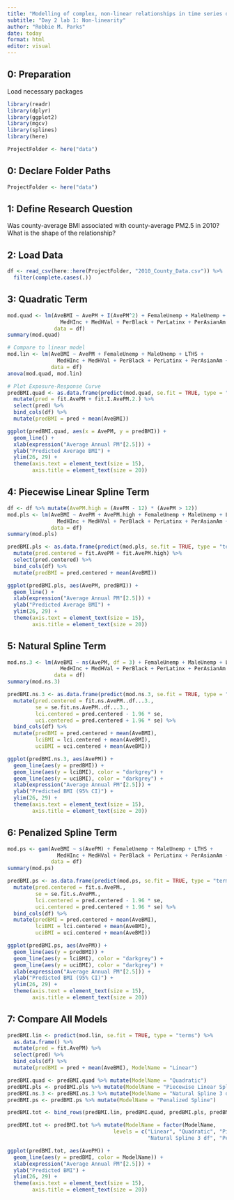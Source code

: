 ```yaml
---
title: "Modelling of complex, non-linear relationships in time series data while accounting for delayed effects "
subtitle: "Day 2 lab 1: Non-linearity"
author: "Robbie M. Parks"
date: today
format: html
editor: visual
---
```


::: cell
## 0: Preparation

Load necessary packages

```r
library(readr)
library(dplyr)
library(ggplot2)
library(mgcv)
library(splines)
library(here)

ProjectFolder <- here("data")
```
:::

::: cell
## 0: Declare Folder Paths

```r
ProjectFolder <- here("data")
```
:::

## 1: Define Research Question

Was county-average BMI associated with county-average PM2.5 in 2010? What is the shape of the relationship?

::: cell
## 2: Load Data

```r
df <- read_csv(here::here(ProjectFolder, "2010_County_Data.csv")) %>%
  filter(complete.cases(.))
```
:::

::: cell
## 3: Quadratic Term

```r
mod.quad <- lm(AveBMI ~ AvePM + I(AvePM^2) + FemaleUnemp + MaleUnemp + LTHS +
                 MedHInc + MedHVal + PerBlack + PerLatinx + PerAsianAm + ClimateRegion, 
               data = df)
summary(mod.quad)

# Compare to linear model
mod.lin <- lm(AveBMI ~ AvePM + FemaleUnemp + MaleUnemp + LTHS +
                MedHInc + MedHVal + PerBlack + PerLatinx + PerAsianAm + ClimateRegion, 
              data = df)
anova(mod.quad, mod.lin)

# Plot Exposure-Response Curve
predBMI.quad <- as.data.frame(predict(mod.quad, se.fit = TRUE, type = "terms")) %>%
  mutate(pred = fit.AvePM + fit.I.AvePM.2.) %>%
  select(pred) %>%
  bind_cols(df) %>%
  mutate(predBMI = pred + mean(AveBMI))

ggplot(predBMI.quad, aes(x = AvePM, y = predBMI)) +
  geom_line() +
  xlab(expression("Average Annual PM"[2.5])) +
  ylab("Predicted Average BMI") +
  ylim(26, 29) +
  theme(axis.text = element_text(size = 15),
        axis.title = element_text(size = 20))
```
:::

::: cell
## 4: Piecewise Linear Spline Term

```r
df <- df %>% mutate(AvePM.high = (AvePM - 12) * (AvePM > 12))
mod.pls <- lm(AveBMI ~ AvePM + AvePM.high + FemaleUnemp + MaleUnemp + LTHS +
                MedHInc + MedHVal + PerBlack + PerLatinx + PerAsianAm + ClimateRegion, 
              data = df)
summary(mod.pls)

predBMI.pls <- as.data.frame(predict(mod.pls, se.fit = TRUE, type = "terms")) %>%
  mutate(pred.centered = fit.AvePM + fit.AvePM.high) %>%
  select(pred.centered) %>%
  bind_cols(df) %>%
  mutate(predBMI = pred.centered + mean(AveBMI))

ggplot(predBMI.pls, aes(AvePM, predBMI)) +
  geom_line() +
  xlab(expression("Average Annual PM"[2.5])) +
  ylab("Predicted Average BMI") +
  ylim(26, 29) +
  theme(axis.text = element_text(size = 15),
        axis.title = element_text(size = 20))
```
:::

::: cell
## 5: Natural Spline Term

```r
mod.ns.3 <- lm(AveBMI ~ ns(AvePM, df = 3) + FemaleUnemp + MaleUnemp + LTHS +
                 MedHInc + MedHVal + PerBlack + PerLatinx + PerAsianAm + ClimateRegion, 
               data = df)
summary(mod.ns.3)

predBMI.ns.3 <- as.data.frame(predict(mod.ns.3, se.fit = TRUE, type = "terms")) %>%
  mutate(pred.centered = fit.ns.AvePM..df...3.,
         se = se.fit.ns.AvePM..df...3.,
         lci.centered = pred.centered - 1.96 * se,
         uci.centered = pred.centered + 1.96 * se) %>%
  bind_cols(df) %>%
  mutate(predBMI = pred.centered + mean(AveBMI),
         lciBMI = lci.centered + mean(AveBMI),
         uciBMI = uci.centered + mean(AveBMI))

ggplot(predBMI.ns.3, aes(AvePM)) +
  geom_line(aes(y = predBMI)) +
  geom_line(aes(y = lciBMI), color = "darkgrey") +
  geom_line(aes(y = uciBMI), color = "darkgrey") +
  xlab(expression("Average Annual PM"[2.5])) +
  ylab("Predicted BMI (95% CI)") +
  ylim(26, 29) +
  theme(axis.text = element_text(size = 15),
        axis.title = element_text(size = 20))
```
:::

::: cell
## 6: Penalized Spline Term

```r
mod.ps <- gam(AveBMI ~ s(AvePM) + FemaleUnemp + MaleUnemp + LTHS +
                MedHInc + MedHVal + PerBlack + PerLatinx + PerAsianAm + ClimateRegion, 
              data = df)
summary(mod.ps)

predBMI.ps <- as.data.frame(predict(mod.ps, se.fit = TRUE, type = "terms")) %>%
  mutate(pred.centered = fit.s.AvePM.,
         se = se.fit.s.AvePM.,
         lci.centered = pred.centered - 1.96 * se,
         uci.centered = pred.centered + 1.96 * se) %>%
  bind_cols(df) %>%
  mutate(predBMI = pred.centered + mean(AveBMI),
         lciBMI = lci.centered + mean(AveBMI),
         uciBMI = uci.centered + mean(AveBMI))

ggplot(predBMI.ps, aes(AvePM)) +
  geom_line(aes(y = predBMI)) +
  geom_line(aes(y = lciBMI), color = "darkgrey") +
  geom_line(aes(y = uciBMI), color = "darkgrey") +
  xlab(expression("Average Annual PM"[2.5])) +
  ylab("Predicted BMI (95% CI)") +
  ylim(26, 29) +
  theme(axis.text = element_text(size = 15),
        axis.title = element_text(size = 20))
```
:::

::: cell
## 7: Compare All Models

```r
predBMI.lin <- predict(mod.lin, se.fit = TRUE, type = "terms") %>%
  as.data.frame() %>%
  mutate(pred = fit.AvePM) %>%
  select(pred) %>%
  bind_cols(df) %>%
  mutate(predBMI = pred + mean(AveBMI), ModelName = "Linear")

predBMI.quad <- predBMI.quad %>% mutate(ModelName = "Quadratic")
predBMI.pls <- predBMI.pls %>% mutate(ModelName = "Piecewise Linear Spline")
predBMI.ns.3 <- predBMI.ns.3 %>% mutate(ModelName = "Natural Spline 3 df")
predBMI.ps <- predBMI.ps %>% mutate(ModelName = "Penalized Spline")

predBMI.tot <- bind_rows(predBMI.lin, predBMI.quad, predBMI.pls, predBMI.ns.3, predBMI.ps)

predBMI.tot <- predBMI.tot %>% mutate(ModelName = factor(ModelName,
                                  levels = c("Linear", "Quadratic", "Piecewise Linear Spline", 
                                             "Natural Spline 3 df", "Penalized Spline")))

ggplot(predBMI.tot, aes(AvePM)) +
  geom_line(aes(y = predBMI, color = ModelName)) +
  xlab(expression("Average Annual PM"[2.5])) +
  ylab("Predicted BMI") +
  ylim(26, 29) +
  theme(axis.text = element_text(size = 15),
        axis.title = element_text(size = 20))
```
:::
